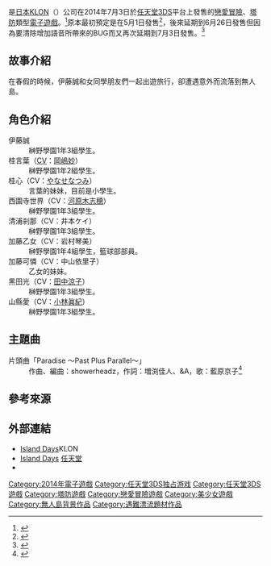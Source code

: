 {{Plot style}}
{{NoteTA
| G1=Games
}}
{{Infobox animanga/Headerofja
|title= Island Days
|image= Island Days.jpg
|size= 280px
|caption= 
|japanese= アイランデイズ
|english= Island Days
|kana= 
|romaji= Airando Deizu
|genre= 戀愛
}}
{{Infobox animanga/name
|formal= 
|common= 海島之日
}}
{{Infobox animanga/Game
|標題=
|類型=[[戀愛冒險|戀愛冒險]]、[[塔防|塔防]]
|使用平台=[[任天堂3DS|任天堂3DS]]
|遊戲引擎=
|開發團隊=[[0verflow|0verflow]]
|代理商=KLON
|製作人=
|監製=
|腳本=
|人物設定=ごとうじゅんじ
|音樂=
|媒體=1
|遊戲人數=1
|發售日=2014年7月3日
|對象年齡=[[CERO|CERO]] C
|結局數=24
}}
{{Infobox animanga/Footerofja}}

{{vgname|Island Days|ja=アイランドデイズ}}是[[日本|日本]]KLON（{{lang|ja|クロン}}）公司在2014年7月3日於[[任天堂3DS|任天堂3DS]]平台上發售的[[戀愛冒險|戀愛冒險]]、[[塔防|塔防]]類型[[電子遊戲|電子遊戲]]。<ref>{{cite web |title=Overflow 新作《Island Days》將於明春在 3DS 上發行 |url=https://www.animen.com.tw/animen_web/web/news_inside?news_id=17429 |website=Animen |language=zh-tw |date=2013-12-24 |accessdate=2018-07-22 |archive-date=2018-07-22 |archive-url=https://web.archive.org/web/20180722070122/https://www.animen.com.tw/animen_web/web/news_inside?news_id=17429 |dead-url=no }}</ref>原本最初預定是在5月1日發售<ref>{{cite web |title=『School Days』のヒロインたちと無人島でのサバイバル＆リゾートを満喫!? 3DS『IslandDays』が5月1日に発売 |url=http://dengekionline.com/elem/000/000/797/797753/ |website=電撃オンライン |language=ja |date=2014-01-30 |accessdate=2016-03-04 |archive-date=2019-02-04 |archive-url=https://web.archive.org/web/20190204212828/http://dengekionline.com/elem/000/000/797/797753/ |dead-url=no }}</ref>，後來延期到6月26日發售但因為要清除增加語音所帶來的BUG而又再次延期到7月3日發售。<ref>{{cite web |title=3DS用アドベンチャー「IslandDays」の発売日が7月3日に変更 |url=http://www.4gamer.net/games/246/G024621/20140509005/ |website=4Gamer.net |language=ja |date=2014-05-09 |accessdate=2016-03-04 |archive-date=2018-08-28 |archive-url=https://web.archive.org/web/20180828071033/https://www.4gamer.net/games/246/G024621/20140509005/ |dead-url=no }}</ref>

== 故事介紹 ==
在春假的時候，伊藤誠和女同學朋友們一起出遊旅行，卻遭遇意外而流落到無人島。

== 角色介紹 ==
{{main|School Days角色列表}}
;伊藤誠
:榊野學園1年3組學生。
;桂言葉（[[配音員|CV]]：[[岡嶋妙|岡嶋妙]]）
:榊野學園1年2組學生。
;桂心（CV：[[やなせなつみ|やなせなつみ]]）
:言葉的妹妹，目前是小學生。
;西園寺世界（CV：[[河原木志穂|河原木志穂]]）
:榊野學園1年3組學生。
;清浦剎那（CV：井本ケイ）
:榊野學園1年3組學生。
;加藤乙女（CV：岩村琴美）
:榊野學園1年4組學生，籃球部部員。
;加藤可憐（CV：中山依里子）
:乙女的妹妹。
;黑田光（CV：[[田中涼子|田中涼子]]）
:榊野學園1年3組學生。
;山縣愛（CV：[[小林眞紀|小林眞紀]]）
:榊野學園1年3組學生。

== 主題曲 ==
;片頭曲「Paradise ～Past Plus Parallel～」
:作曲、編曲：showerheadz，作詞：増渕佳人、&A，歌：藍原京子<ref>{{cite web|title=IslandDays アイランデイズ|url=http://erogetrailers.com/soft/11587|website=ErogeTrailers|language=ja|accessdate=2015-11-21|archive-date=2016-10-16|archive-url=https://web.archive.org/web/20161016161318/http://erogetrailers.com/soft/11587|dead-url=no}}</ref>

== 參考來源 ==
{{reflist}}

== 外部連結 ==
* [https://web.archive.org/web/20150805104000/http://klon.co.jp/product/IslandDays/index.htm Island Days]KLON{{ja icon}}
* [http://www.nintendo.co.jp/3ds/software/bdzj/ Island Days] {{Wayback|url=http://www.nintendo.co.jp/3ds/software/bdzj/ |date=20151121163612 }} [[任天堂|任天堂]]{{ja icon}}
* {{Twitter|IslandDays|Island Days}}{{ja icon}}

{{0verflow}}

{{DEFAULTSORT:Island Days}}
[[Category:2014年電子遊戲|Category:2014年電子遊戲]]
[[Category:任天堂3DS独占游戏|Category:任天堂3DS独占游戏]]
[[Category:任天堂3DS遊戲|Category:任天堂3DS遊戲]]
[[Category:塔防遊戲|Category:塔防遊戲]]
[[Category:戀愛冒險遊戲|Category:戀愛冒險遊戲]]
[[Category:美少女遊戲|Category:美少女遊戲]]
[[Category:無人島背景作品|Category:無人島背景作品]]
[[Category:遇難漂流題材作品|Category:遇難漂流題材作品]]